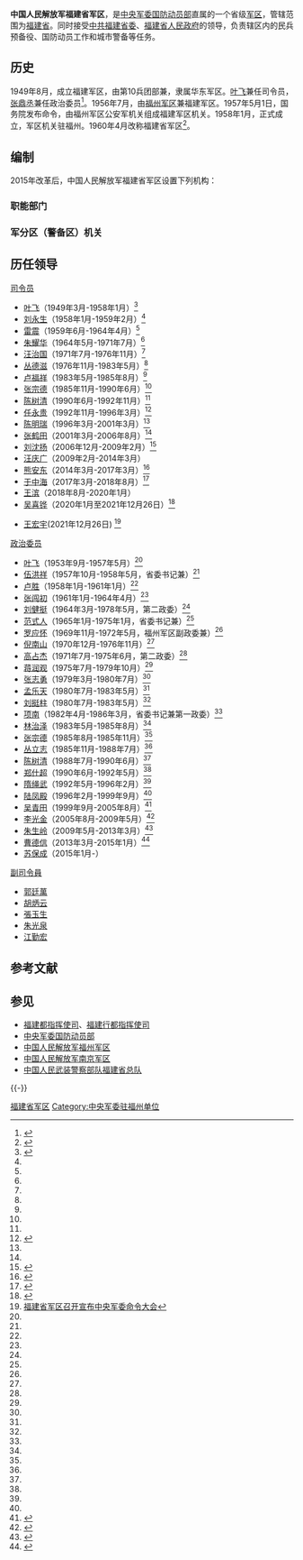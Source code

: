 {{Infobox Military Unit
|unit_name=中國人民解放軍福建省军区
|image=[[文件:People's_Liberation_Army_Flag_of_the_People's_Republic_of_China.svg|120px]]
|caption=中国人民解放军军旗
|dates=1949年至今 
|country={{PRC}}
|command_structure=[[中央军事委员会国防动员部|中央军事委员会国防动员部]]
|branch=
|type=省级军区
|role=
|size=
|garrison=[[福州市|福州市]]
|current_commander=[[王宏宇|王宏宇]] <small>[[少将|少将]]</small>
|current_commander_label= 司令员
|ceremonial_chief=[[苏保成|苏保成]] <small>[[少将|少将]]</small>
|ceremonial_chief_label=[[政治委员|政治委员]]
|colonel_of_the_regiment=
|nickname=
|motto=
|colors=
|march=
|mascot=
|battles=
|notable_commanders=
|anniversaries=
}}

'''中国人民解放军福建省军区'''，是[[中央军委国防动员部|中央军委国防动员部]]直属的一个省级[[军区|军区]]，管辖范围为[[福建省|福建省]]。同时接受[[中共福建省委|中共福建省委]]、[[福建省人民政府|福建省人民政府]]的领导，负责辖区内的民兵预备役、国防动员工作和城市警备等任务。

== 历史 ==
1949年8月，成立福建军区，由第10兵团部兼，隶属华东军区。[[叶飞|叶飞]]兼任司令员，[[张鼎丞|张鼎丞]]兼任政治委员<ref name=qq>{{cite book|author1=寿孝鹤|title=中国省市自治区资料手册|date=1990年2月|publisher=北京：社会科学文献出版社|isbn=7-80050-140-X|pages=692|accessdate=2015-08-06}}</ref>。1956年7月，由[[福州军区|福州军区]]兼福建军区。1957年5月1日，国务院发布命令，由福州军区公安军机关组成福建军区机关。1958年1月，正式成立，军区机关驻福州。1960年4月改称福建省军区<ref>{{cite book|author1=福建省地方志编纂委员会编|title=福建省志 军事志|date=1995年6月|publisher=北京：新华出版社|isbn=7-5011-2448-5|pages=95|accessdate=2015-08-06}}</ref>。

== 编制 ==
2015年改革后，中国人民解放军福建省军区设置下列机构：
=== 职能部门 ===
{{columns-list|2|
* 办公室
* 政治工作局
* 战备建设局
* 动员局
* 保障局（副师级）
}}

=== 军分区（警备区）机关 ===
{{columns-list|2|
* [[中国人民解放军福建省泉州军分区|泉州军分区]]
* [[中国人民解放军福建省莆田军分区|莆田军分区]]
* [[中国人民解放军福建省南平军分区|南平军分区]]
* [[中国人民解放军福建省宁德军分区|宁德军分区]]
* [[中国人民解放军福建省三明军分区|三明军分区]]
* [[中国人民解放军福建省漳州军分区|漳州军分区]]
* [[中国人民解放军福建省龙岩军分区|龙岩军分区]]
* [[中国人民解放军福建省福州警备区|福州警备区]]
* [[中国人民解放军福建省厦门警备区|厦门警备区]]
}}

== 历任领导 ==
{{col-begin}}
{{col-2}}
; [[司令员|司令员]]
*[[叶飞|叶飞]]（1949年3月-1958年1月）<ref name=qqqaa>{{cite book|author=李贵清|editor=中国战争动员百科全书编审委员会|title=中国战争动员百科全书|date=2003年1月|publisher=北京：军事科学出版社|isbn=7-80137-538-6|page=285|accessdate=2015-08-06}}</ref>
*[[刘永生_(1904年)|刘永生]]（1958年1月-1959年2月）<ref name=qqqaa />
*[[雷震_(將軍)|雷震]]（1959年6月-1964年4月）<ref name=qqqaa />
*[[朱耀华|朱耀华]]（1964年5月-1971年7月）<ref name=qqqaa />
*[[汪治国|汪治国]]（1971年7月-1976年11月）<ref name=qqqaa />
*[[丛德滋|丛德滋]]（1976年11月-1983年5月）<ref name=qqqaa />
*[[卢福祥|卢福祥]]（1983年5月-1985年8月）<ref name=qqqaa />
*[[张宗德|张宗德]]（1985年11月-1990年6月）<ref name=qqqaa />
*[[陈树清|陈树清]]（1990年6月-1992年11月）<ref name=qqqaa />
*[[任永贵|任永贵]]（1992年11月-1996年3月）<ref name=qaa>{{cite book|author1=福建年鉴编纂委员会编|title=福建年鉴 1996|date=1996年8月|publisher=福州：福建人民出版社|isbn=7-211-02753-3|pages=96|accessdate=2015-08-06}}</ref>
*[[陈明瑞|陈明瑞]]（1996年3月-2001年3月）<ref name=abcd />
*[[张鹤田|张鹤田]]（2001年3月-2006年8月）<ref name=abcd />
*[[刘沈扬|刘沈扬]]（2006年12月-2009年2月）<ref>{{cite book|author1=福建年鉴编纂委员会编纂|title=福建年鉴 2009|date=2009年10月|publisher=福州：福建人民出版社|isbn=978-7-211-06039-9|pages=125|accessdate=2015-08-06}}</ref>
*[[汪庆广|汪庆广]]（2009年2月-2014年3月）
*[[熊安东|熊安东]]（2014年3月-2017年3月）<ref>{{cite news|title=福建“戎装常委”确定由省军区司令员熊安东担任|url=http://www.thepaper.cn/newsDetail_forward_1298983|accessdate=2015-08-06|agency=中国经济网|archive-date=2019-05-10|archive-url=https://web.archive.org/web/20190510114852/http://www.thepaper.cn/newsDetail_forward_1298983|dead-url=no}}</ref>
*[[于中海|于中海]]（2017年3月-2018年8月）<ref>{{cite news|title=福建省军区司令员新老交替：于中海接替熊安东|url=http://www.thepaper.cn/newsDetail_forward_1661049|accessdate=2017-04-12|agency=澎湃新闻|archive-date=2019-05-10|archive-url=https://web.archive.org/web/20190510155236/http://www.thepaper.cn/newsDetail_forward_1661049|dead-url=no}}</ref>
*[[王滨|王滨]]（2018年8月-2020年1月）
*[[吴喜铧|吴喜铧]]（2020年1月至2021年12月26日）<ref>{{cite news|title=吴喜铧少将已任福建省军区司令员|url=https://baijiahao.baidu.com/s?id=1655798091049531999&wfr=spider&for=pc|agency=新京报}}</ref>

*[[王宏宇|王宏宇]](2021年12月26日) <ref> [http://www.fjsen.com/wap/zhuanti/2021-12/27/content_30924595.htm?page=pad 福建省军区召开宣布中央军委命令大会] </ref>



{{col-2}}
; [[政治委员|政治委员]]
*[[叶飞|叶飞]]（1953年9月-1957年5月）<ref name=qqqaa />
*[[伍洪祥|伍洪祥]]（1957年10月-1958年5月，省委书记兼）<ref name=qqqaa />
*[[卢胜|卢胜]]（1958年1月-1961年1月）<ref name=qqqaa />
*[[张闯初|张闯初]]（1961年1月-1964年4月）<ref name=qqqaa />
*[[刘健挺|刘健挺]]（1964年3月-1978年5月，第二政委）<ref name=qqqaa />
*[[范式人|范式人]]（1965年1月-1975年1月，省委书记兼）<ref name=qqqaa />
*[[罗应怀|罗应怀]]（1969年11月-1972年5月，福州军区副政委兼）<ref name=qqqaa />
*[[倪南山|倪南山]]（1970年12月-1976年11月）<ref name=qqqaa />
*[[高占杰|高占杰]]（1971年7月-1975年6月，第二政委）<ref name=qqqaa />
*[[蒋润观|蒋润观]]（1975年7月-1979年10月）<ref name=qqqaa />
*[[张志勇_(1918年)|张志勇]]（1979年3月-1980年7月）<ref name=qqqaa />
*[[孟乐天|孟乐天]]（1980年7月-1983年5月）<ref name=qqqaa />
*[[刘挺柱|刘挺柱]]（1980年7月-1983年5月）<ref name=qqqaa />
*[[项南|项南]]（1982年4月-1986年3月，省委书记兼第一政委）<ref name=qqqaa />
*[[林治泽|林治泽]]（1983年5月-1985年8月）<ref name=qqqaa />
*[[张宗德|张宗德]]（1985年8月-1985年11月）<ref name=qqqaa />
*[[丛立志|丛立志]]（1985年11月-1988年7月）<ref name=qqqaa />
*[[陈树清|陈树清]]（1988年7月-1990年6月）<ref name=abcd />
*[[郑仕超|郑仕超]]（1990年6月-1992年5月）<ref name=abcd />
*[[隋绳武|隋绳武]]（1992年5月-1996年2月）<ref name=qaa />
*[[陆凤殿|陆凤殿]]（1996年2月-1999年9月）<ref name=abcd />
*[[吴青田|吴青田]]（1999年9月-2005年8月）<ref name=abcd>{{cite book|author1=刘国新，贺耀敏，刘晓，武力|title=中华人民共和国史 长编 第5卷 1992-2002|date=2010年2月|publisher=天津：天津人民出版社|isbn=978-7-201-06466-6|pages=629|accessdate=2015-08-06}}</ref>
*[[李光金_(1950年)|李光金]]（2005年8月-2009年5月）<ref>{{cite news|title=李光金同志简历|url=http://cq.ifeng.com/zhuanti/huanjie/leader/detail_2011_09/21/85468_0.shtml|accessdate=2015-08-06|agency=凤凰网|archive-url=https://web.archive.org/web/20160304185420/http://cq.ifeng.com/zhuanti/huanjie/leader/detail_2011_09/21/85468_0.shtml|archive-date=2016-03-04|dead-url=yes}}</ref>
*[[朱生岭|朱生岭]]（2009年5月-2013年3月）<ref>{{cite news|title=曹德信任福建省委常委 朱生岭调任上海|url=http://fj.qq.com/a/20130709/015280.htm|accessdate=2015-08-06|agency=腾讯|archive-date=2019-05-10|archive-url=https://web.archive.org/web/20190510045915/http://fj.qq.com/a/20130709/015280.htm|dead-url=no}}</ref>
*[[曹德信|曹德信]]（2013年3月-2015年1月）<ref>{{cite news|title=李大清任江苏省军区司令员 曹德信任政委|url=http://news.163.com/15/0124/11/AGNIK09H00014SEH.html|accessdate=2015-08-06|agency=网易|archive-url=https://web.archive.org/web/20150708233605/http://news.163.com/15/0124/11/AGNIK09H00014SEH.html|archive-date=2015-07-08|dead-url=yes}}</ref>
*[[苏保成|苏保成]]（2015年1月-）
;[[副司令員|副司令員]]
* [[郭廷萬|郭廷萬]]
* [[胡炳云|胡炳云]]
* [[張玉生_(少將)|張玉生]]
* [[朱光泉_(解放軍)|朱光泉]]
* [[江勤宏|江勤宏]]
{{col-end}}

== 参考文献 ==
{{Reflist}}

== 参见 ==
{{Portal box|中华人民共和国|福建|军事}}
* [[福建都指挥使司|福建都指挥使司]]、[[福建行都指挥使司|福建行都指挥使司]]
* [[中央军委国防动员部|中央军委国防动员部]]
* [[中国人民解放军福州军区|中国人民解放军福州军区]]
* [[中国人民解放军南京军区|中国人民解放军南京军区]]
* [[中国人民武装警察部队福建省总队|中国人民武装警察部队福建省总队]]

{{-}}
{{中央军委|属}}
{{PLA Military Region}}

[[Category:福建省军区|]]
[[Category:中央军委驻福州单位|Category:中央军委驻福州单位]]